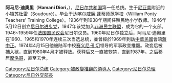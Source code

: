{{Infobox President
| name          = 阿马尼·迪奧里
| image         = Hamani Diori 1968b.jpg
| order         = 1
| office        =尼日尔总统
| primeminister = 
| vicepresident = 
| term_start    = 1960年11月10日
| term_end      = 1974年4月15日
| predecessor   = 
| successor     = [[赛义尼·孔切|赛义尼·孔切]]
| birth_date    = {{birth date|1916|6|6|mf=y}}
| birth_place   = [[法属西非|法属西非]][[尼日尔|尼日尔]][[苏杜雷|苏杜雷]]  
| death_date    = {{death date and age|1989|4|23|1916|6|6}}
| death_place   = [[摩洛哥|摩洛哥]][[拉巴特|拉巴特]] 
| spouse        = 
| party         = [[尼日尔进步党|尼日尔进步党]]
}}
'''阿马尼·迪奧里'''（'''Hamani Diori'''，{{bd|1916年|6月6日|1989年|4月23日|catIdx=Diori}}），[[尼日尔共和国|尼日尔共和国]]第一任总统。生于[[尼亚美|尼亚美]]附近的小镇[[苏杜雷|苏杜雷]]（Soudouré）。毕业于[[达喀尔|达喀尔]][[威廉·蓬蒂师范学校|威廉·蓬蒂师范学校]]（William Ponty Teachers' Training College）。1936年到1938年期间任殖民地小学教师。1946年5月12日创立[[尼日尔进步党|尼日尔进步党]]，1947年该党加入[[非洲民主联盟|非洲民主联盟]]，成为它的一个支部。1946~1959年任[[法国国民议会|法国国民议会]]尼日尔议员。1960年尼日尔独立后，阿马尼·迪奧里在1960、1965和1970年连续三次当选总统，並曾經於1969年到訪[[中華民國|中華民國]]會晤[[蔣中正|蔣中正]]。1974年4月15日他被陆军中校[[赛义尼·孔切|赛义尼·孔切]]领导的军事政变推翻。政变后被捕入狱，直到1980年4月才被释放。获释后又一直被软禁，直到1987年。之后移居[[摩洛哥|摩洛哥]]，直至去世。

{{尼日國家元首}}
{{Authority control}}

{{DEFAULTSORT:Diori}}
[[Category:尼日尔总统|Category:尼日尔总统]]
[[Category:被政變推翻的領導人|Category:被政變推翻的領導人]]
[[Category:尼日尔总理|Category:尼日尔总理]]
[[Category:尼日外交部長|Category:尼日外交部長]]